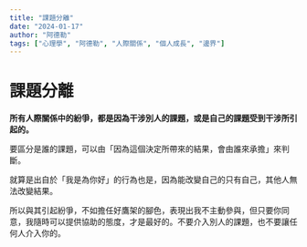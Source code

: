 ```yaml
---
title: "課題分離"
date: "2024-01-17"
author: "阿德勒"
tags: ["心理學", "阿德勒", "人際關係", "個人成長", "邊界"]
---
```


# 課題分離

**所有人際關係中的紛爭，都是因為干涉別人的課題，或是自己的課題受到干涉所引起的。**



要區分是誰的課題，可以由「因為這個決定所帶來的結果，會由誰來承擔」來判斷。



就算是出自於「我是為你好」的行為也是，因為能改變自己的只有自己，其他人無法改變結果。



所以與其引起紛爭，不如擔任好鷹架的腳色，表現出我不主動參與，但只要你同意，我隨時可以提供協助的態度，才是最好的。不要介入別人的課題，也不要讓任何人介入你的。